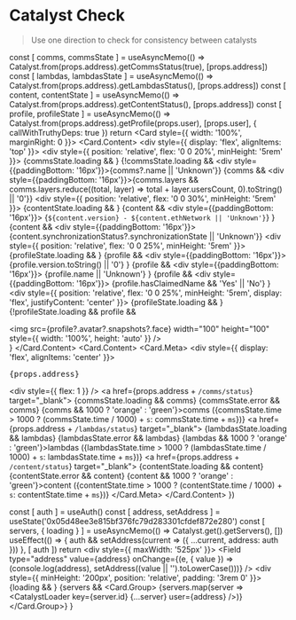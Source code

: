 
<Meta title="Check/Catalyst" />

# Catalyst Check

> Use one direction to check for consistency between catalysts

<Divider size="small" />

  const [ comms, commsState ] = useAsyncMemo(() => Catalyst.from(props.address).getCommsStatus(true), [props.address])
  const [ lambdas, lambdasState ] = useAsyncMemo(() => Catalyst.from(props.address).getLambdasStatus(), [props.address])
  const [ content, contentState ] = useAsyncMemo(() => Catalyst.from(props.address).getContentStatus(), [props.address])
  const [ profile, profileState ] = useAsyncMemo(() => Catalyst.from(props.address).getProfile(props.user), [props.user], { callWithTruthyDeps: true })
  return <Card style={{ width: '100%', marginRight: 0 }}>
    <Card.Content>
      <div style={{ display: 'flex', alignItems: 'top' }}>
        <div style={{ position: 'relative', flex: '0 0 20%', minHeight: '5rem' }}>
          {commsState.loading && <Loader active />}
          {!commsState.loading && <div style={{paddingBottom: '16px'}}><Stats title="Catalyst">{comms?.name || 'Unknown'}</Stats></div>}
          {comms && <div style={{paddingBottom: '16px'}}><Stats title="Users">{comms.layers && comms.layers.reduce((total, layer) => total + layer.usersCount, 0).toString() || '0'}</Stats></div>}
        </div>
        <div style={{ position: 'relative', flex: '0 0 30%', minHeight: '5rem' }}>
          {contentState.loading && <Loader active />}
          {content && <div style={{paddingBottom: '16px'}}><Stats title="Content network">
            {`${content.version} - ${content.ethNetwork || 'Unknown'}`}
          </Stats></div>}
          {content && <div style={{paddingBottom: '16px'}}><Stats title="Synchronization State">{content.synchronizationStatus?.synchronizationState || 'Unknown'}</Stats></div>}
        </div>
        <div style={{ position: 'relative', flex: '0 0 25%', minHeight: '5rem' }}>
          {profileState.loading && <Loader active />}
          {profile && <div style={{paddingBottom: '16px'}}>
            <Stats title="Profile versioni">{profile.version.toString() || '0'}</Stats>
          </div>}
          {profile && <div style={{paddingBottom: '16px'}}>
            <Stats title="Profile name">{profile.name || 'Unknown'}</Stats>
          </div>}
          {profile && <div style={{paddingBottom: '16px'}}>
            <Stats title="Has Claimed Name">{profile.hasClaimedName && 'Yes' || 'No'}</Stats>
          </div>}
        </div>
        <div style={{ position: 'relative', flex: '0 0 25%', minHeight: '5rem', display: 'flex', justifyContent: 'center' }}>
          {profileState.loading && <Loader active />}
          {!profileState.loading && profile && <div>
            <img src={profile?.avatar?.snapshots?.face} width="100" height="100" style={{ width: '100%', height: 'auto' }} />
          </div>}
        </div>
      </div>
    </Card.Content>
    <Card.Content>
      <Card.Meta>
        <div style={{ display: 'flex', alignItems: 'center' }}>
          <pre>{props.address}</pre>
          <div style={{ flex: 1 }} />
          <a href={props.address + `/comms/status`} target="_blank">
            {commsState.loading && <Label>comms</Label>}
            {commsState.error && <Label color="red">comms</Label>}
            {comms && <Label color={commsState.time > 1000 ? 'orange' : 'green'}>comms ({commsState.time > 1000 ?  (commsState.time / 1000) + `s`: commsState.time + `ms`})</Label>}
          </a>
          <a href={props.address + `/lambdas/status`} target="_blank">
            {lambdasState.loading && <Label>lambdas</Label>}
            {lambdasState.error && <Label color="red">lambdas</Label>}
            {lambdas && <Label color={lambdasState.time > 1000 ? 'orange' : 'green'}>lambdas ({lambdasState.time > 1000 ?  (lambdasState.time / 1000) + `s`: lambdasState.time + `ms`})</Label>}
          </a>
          <a href={props.address + `/content/status`} target="_blank">
            {contentState.loading && <Label>content</Label>}
            {contentState.error && <Label color="red">content</Label>}
            {content && <Label color={contentState.time > 1000 ? 'orange' : 'green'}>content ({contentState.time > 1000 ?  (contentState.time / 1000) + `s`: contentState.time + `ms`})</Label>}
          </a>
        </div>
      </Card.Meta>
    </Card.Content>
  </Card>
})

  const [ auth ] = useAuth()
  const [ address, setAddress ] = useState('0x05d48ee3e815bf376fc79d283301cfdef872e280')
  const [ servers, { loading } ] = useAsyncMemo(() => Catalyst.get().getServers(), [])
  useEffect(() => { auth && setAddress(current => ({ ...current, address: auth })) }, [ auth ])
  return <Container>
    <div style={{ maxWidth: '525px' }}>
      <Field type="address" value={address} onChange={(e, { value }) => (console.log(address), setAddress((value || '').toLowerCase()))} />
    </div>
    <div style={{ minHeight: '200px', position: 'relative', padding: '3rem 0' }}>
      {loading && <Loader active />}
      {servers && <Card.Group>
        {servers.map(server =>  <CatalystLoader key={server.id} {...server} user={address} />)}
      </Card.Group>}
    </div>
  </Container>
}

<PreviewLoader />
